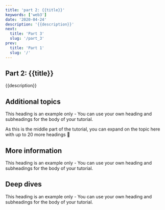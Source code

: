 ```yaml
---
title: 'part 2: {{title}}'
keywords: ['web3']
date: '2020-04-24'
description: '{{description}}'
next:
  title: 'Part 3'
  slug: '/part_3'
prev:
  title: 'Part 1'
  slug: '/'
---
```


## Part 2: {{title}}

{{description}}

## Additional topics

This heading is an example only - You can use your own heading and subheadings for the body of your tutorial.

As this is the middle part of the tutorial, you can expand on the topic here with up to 20 more headings 🤩

## More information

This heading is an example only - You can use your own heading and subheadings for the body of your tutorial.

## Deep dives

This heading is an example only - You can use your own heading and subheadings for the body of your tutorial.
